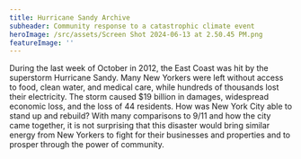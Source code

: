 ```yaml
---
title: Hurricane Sandy Archive
subheader: Community response to a catastrophic climate event
heroImage: /src/assets/Screen Shot 2024-06-13 at 2.50.45 PM.png
featureImage: ''
---
```


During the last week of October in 2012, the East Coast was hit by the superstorm Hurricane Sandy. Many New Yorkers were left without access to food, clean water, and medical care, while hundreds of thousands lost their electricity. The storm caused $19 billion in damages, widespread economic loss, and the loss of 44 residents. How was New York City able to stand up and rebuild? With many comparisons to 9/11 and how the city came together, it is not surprising that this disaster would bring similar energy from New Yorkers to fight for their businesses and properties and to prosper through the power of community.
